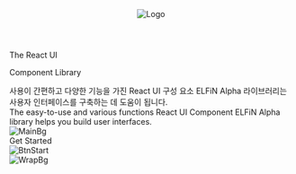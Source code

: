 

<Meta title="GettingStarted/Introduction" />

<style>{`

  .logo{
    width:17%;
    height:auto;
    position:absolute;
    right:3%;
    top:3%;
  }

  main .main_title{
    width:100%;
    margin-bottom:4.5%;
  }

  .main_title p{
    font-size:3.3rem;
    font-weight:900;
    line-height:50px;
    font-family:'Noto Sans CJK KR';
  }

  .main_title p:first-child{
    color:#263238;
  }

  .main_title p:last-child{
    color:#1387FF;
  }

  .main_p{
    font-size:24px;
    line-height:24px;
    margin-bottom:10px;
    font-family:'Noto Sans CJK KR';
    letter-spacing:1px;
  }

  .main_last_p{
    margin-bottom:3%;
  }

  .btn_wrap{
    position:relative;
    width:170px;
    height:40px;
    border-radius:30px;
    background-color:#1387FF;
    color:#fff;
    padding-left:20px;
    line-height:40px;
    cursor:pointer;
  }

  .btn_start{
    font-size:21px;
    font-weight:500;
  }

  .btn_arrow{
    position:absolute;
    right:5%;
    top:50%;
    transform:translateY(-50%);
    width:9px;
    height:auto;
  }

  .btn_wrap:hover{
    box-shadow:0px 0px 0px 5px rgba(19, 135, 255, 0.2);
    font-weight:600;
  }

  .main_img{
    width:40%;
    height:auto;
    position:absolute;
    right:8%;
    top:13%;
    z-index:9;
  }

  .wrap_bg{
    position:absolute;
    left:0;
    right:0;
    bottom:0;
    z-index:1;
  }

`}</style>

<header className="logo">
    <img src={Logo} alt="Logo" />
</header>
<main>
  <div className="main_title">
    <p>The React UI</p>
    <p>Component Library</p>
  </div>

  <div className="main_p">
    <div>사용이 간편하고 다양한 기능을 가진 React UI 구성 요소 ELFiN Alpha 라이브러리는</div>
    <div>사용자 인터페이스를 구축하는 데 도움이 됩니다.</div>
  </div>

  <div className="main_p main_last_p">
    <div>The easy-to-use and various functions React UI Component ELFiN Alpha</div>
    <div>library helps you build user interfaces.</div>
  </div>

  <img src={MainImg} alt="MainBg" className="main_img" />

  <div className="btn_wrap">
    <div className="btn_start">Get Started</div>
    <img src={BtnStart} alt="BtnStart" className="btn_arrow"/>
  </div>

  <img src={WrapBg} alt="WrapBg" className="wrap_bg"/>
</main>


